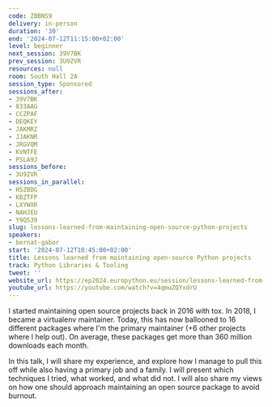 ```yaml
---
code: ZBBNS9
delivery: in-person
duration: '30'
end: '2024-07-12T11:15:00+02:00'
level: beginner
next_session: 39V7BK
prev_session: 3U9ZVR
resources: null
room: South Hall 2A
session_type: Sponsored
sessions_after:
- 39V7BK
- 833AAG
- CCZPAF
- DEQKEY
- JAKMRZ
- JJAKNR
- JRGVQM
- KVNTFE
- PSLA9J
sessions_before:
- 3U9ZVR
sessions_in_parallel:
- HSZBDG
- KBZTFP
- LXYWXR
- NAHJEU
- Y9QS39
slug: lessons-learned-from-maintaining-open-source-python-projects
speakers:
- bernat-gabor
start: '2024-07-12T10:45:00+02:00'
title: Lessons learned from maintaining open-source Python projects
track: Python Libraries & Tooling
tweet: ''
website_url: https://ep2024.europython.eu/session/lessons-learned-from-maintaining-open-source-python-projects
youtube_url: https://youtube.com/watch?v=4qmuZQYxdrU
---
```


I started maintaining open source projects back in 2016 with tox. In 2018, I became a virtualenv maintainer. Today, this has now ballooned to 16 different packages where I'm the primary maintainer (+6 other projects where I help out). On average, these packages get more than 360 million downloads each month.

In this talk, I will share my experience, and explore how I manage to pull this off while also having a primary job and a family. I will present which techniques I tried, what worked, and what did not. I will also share my views on how one should approach maintaining an open source package to avoid burnout.
